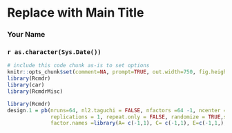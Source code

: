 <!-- R Commander Markdown Template -->

Replace with Main Title
=======================

### Your Name

### `r as.character(Sys.Date())`

```r
# include this code chunk as-is to set options
knitr::opts_chunk$set(comment=NA, prompt=TRUE, out.width=750, fig.height=8, fig.width=8)
library(Rcmdr)
library(car)
library(RcmdrMisc)
```


```r
library(Rcmdr)
design.1 = pb(nruns=64, nl2.taguchi = FALSE, nfactors =64 -1, ncenter =0, 
              replications = 1, repeat.only = FALSE, randomize = TRUE,seed =8212,
              factor.names =library(A= c(-1,1), C= c(-1,1), E=c(-1,1,), F=c(-1,1), G= c(-1,1), H=c(-1,1), J=c(-1,1), K= c(-1,1) ))
```



